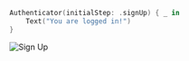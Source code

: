 ```swift
Authenticator(initialStep: .signUp) { _ in
    Text("You are logged in!")
}
```
![Sign Up](/swift/authenticator/authenticator.signUp.png)
